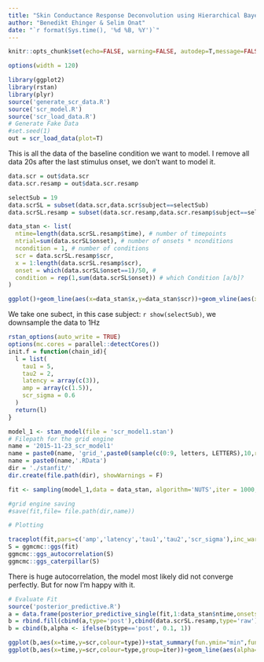 ```yaml
---
title: "Skin Conductance Response Deconvolution using Hierarchical Bayesian Posterior Estimation"
author: "Benedikt Ehinger & Selim Onat"
date: "`r format(Sys.time(), '%d %B, %Y')`"
---
```


```r
knitr::opts_chunk$set(echo=FALSE, warning=FALSE, autodep=T,message=FALSE,cache=T,fig.width=12, fig.height=4) #usually fig height 8
```
```r
options(width = 120)
```

```r
library(ggplot2)
library(rstan)
library(plyr)
source('generate_scr_data.R')
source('scr_model.R')
source('scr_load_data.R')
# Generate Fake Data
#set.seed(1)
out = scr_load_data(plot=T)
```
This is all the data of the baseline condition we want to model. I remove all data 20s after the last stimulus onset, we don't want to model it.

```r
data.scr = out$data.scr
data.scr.resamp = out$data.scr.resamp

selectSub = 19
data.scrSL = subset(data.scr,data.scr$subject==selectSub)
data.scrSL.resamp = subset(data.scr.resamp,data.scr.resamp$subject==selectSub)

data_stan <- list(
  ntime=length(data.scrSL.resamp$time), # number of timepoints
  ntrial=sum(data.scrSL$onset), # number of onsets * nconditions
  ncondition = 1, # number of conditions
  scr = data.scrSL.resamp$scr,
  x = 1:length(data.scrSL.resamp$scr),
  onset = which(data.scrSL$onset==1)/50, # 
  condition = rep(1,sum(data.scrSL$onset)) # which Condition [a/b]?
)

ggplot()+geom_line(aes(x=data_stan$x,y=data_stan$scr))+geom_vline(aes(xintercept=data_stan$onset))
```
We take one subect, in this case subject: `r show(selectSub)`, we downsample the data to 1Hz

```r
rstan_options(auto_write = TRUE)
options(mc.cores = parallel::detectCores())
init.f = function(chain_id){
  l = list(
    tau1 = 5,
    tau2 = 2,
    latency = array(c(3)),
    amp = array(c(1.5)),
    scr_sigma = 0.6
  )
  return(l)
}

model_1 <- stan_model(file = 'scr_model1.stan')
# Filepath for the grid engine
name = '2015-11-23_scr_model1'
name = paste0(name, 'grid_',paste0(sample(c(0:9, letters, LETTERS),10,replace=TRUE),collapse=''))
name = paste0(name,'.RData')
dir = './stanfit/'
dir.create(file.path(dir), showWarnings = F)

```

```r
fit <- sampling(model_1,data = data_stan, algorithm='NUTS',iter = 1000, init = init.f,chains = 1,refresh=100,pars=c('amp','latency','tau1','tau2','scr_sigma'),control=list(adapt_delta=0.5))

#grid engine saving
#save(fit,file= file.path(dir,name))
```

```r
# Plotting

traceplot(fit,pars=c('amp','latency','tau1','tau2','scr_sigma'),inc_warmup=T)
S = ggmcmc::ggs(fit)
ggmcmc::ggs_autocorrelation(S)
ggmcmc::ggs_caterpillar(S)

```
There is huge autocorrelation, the model most likely did not converge perfectly. But for now I'm happy with it.

```r
# Evaluate Fit
source('posterior_predictive.R')
a = data.frame(posterior_predictive_single(fit,1:data_stan$ntime,onsets=data.frame(onset=data_stan$onset,condition=1)))
b = rbind.fill(cbind(a,type='post'),cbind(data.scrSL.resamp,type='raw'))
b = cbind(b,alpha <- ifelse(b$type=='post', 0.1, 1))

ggplot(b,aes(x=time,y=scr,colour=type))+stat_summary(fun.ymin="min",fun.ymax="max",fun.y=median,geom='errorbar')+geom_line()
ggplot(b,aes(x=time,y=scr,colour=type,group=iter))+geom_line(aes(alpha=alpha))
```
